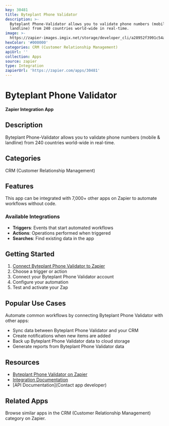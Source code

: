 ```yaml
---
key: 30481
title: Byteplant Phone Validator
description: >-
  Byteplant Phone-Validator allows you to validate phone numbers (mobile &
  landline) from 240 countries world-wide in real-time.
image: >-
  https://zapier-images.imgix.net/storage/developer_cli/a28952f3991c54a4b2b42d8e56364593.png?auto=format%2Ccompress&ixlib=python-3.0.0&q=50
hexColor: '#000000'
categories: CRM (Customer Relationship Management)
apiUrl: ''
collection: Apps
source: zapier
type: Integration
zapierUrl: 'https://zapier.com/apps/30481'
---
```

# Byteplant Phone Validator

**Zapier Integration App**

## Description

Byteplant Phone-Validator allows you to validate phone numbers (mobile & landline) from 240 countries world-wide in real-time.

## Categories

CRM (Customer Relationship Management)

## Features

This app can be integrated with 7,000+ other apps on Zapier to automate workflows without code.

### Available Integrations

- **Triggers**: Events that start automated workflows
- **Actions**: Operations performed when triggered
- **Searches**: Find existing data in the app

## Getting Started

1. [Connect Byteplant Phone Validator to Zapier](https://zapier.com/apps/30481)
2. Choose a trigger or action
3. Connect your Byteplant Phone Validator account
4. Configure your automation
5. Test and activate your Zap

## Popular Use Cases

Automate common workflows by connecting Byteplant Phone Validator with other apps:

- Sync data between Byteplant Phone Validator and your CRM
- Create notifications when new items are added
- Back up Byteplant Phone Validator data to cloud storage
- Generate reports from Byteplant Phone Validator data

## Resources

- [Byteplant Phone Validator on Zapier](https://zapier.com/apps/30481)
- [Integration Documentation](https://zapier.com/apps/30481/integrations)
- [API Documentation](Contact app developer)

## Related Apps

Browse similar apps in the CRM (Customer Relationship Management) category on Zapier.
